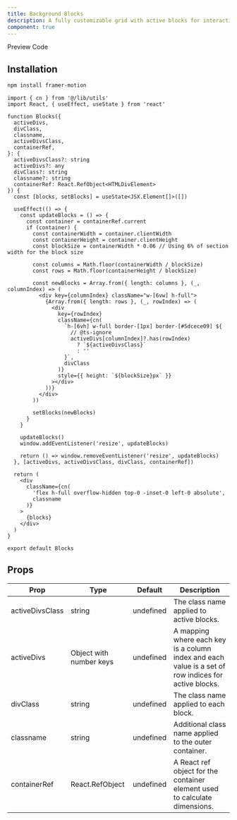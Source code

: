 ```yaml
---
title: Background Blocks
description: A fully customizable grid with active blocks for interactive layouts
component: true
---
```


<Tabs defaultValue="preview" className="w-full relative">
  <TabsList>
    <TabsTrigger value="preview">Preview</TabsTrigger>
    <TabsTrigger value="codesnippet">Code</TabsTrigger>
  </TabsList>
  <TabsContent value="preview">
    <ComponentPreview name="blocksone" category="beam" />
  </TabsContent>
  <TabsContent value="codesnippet">
    <CodeWrapper noExpand={true}>
      <CodePreview name="blocksone" category="beam" />
    </CodeWrapper>
  </TabsContent>
</Tabs>

## Installation

```bash
npm install framer-motion
```

```tsx title="beam.tsx"
import { cn } from '@/lib/utils'
import React, { useEffect, useState } from 'react'

function Blocks({
  activeDivs,
  divClass,
  classname,
  activeDivsClass,
  containerRef,
}: {
  activeDivsClass?: string
  activeDivs?: any
  divClass?: string
  classname?: string
  containerRef: React.RefObject<HTMLDivElement>
}) {
  const [blocks, setBlocks] = useState<JSX.Element[]>([])

  useEffect(() => {
    const updateBlocks = () => {
      const container = containerRef.current
      if (container) {
        const containerWidth = container.clientWidth
        const containerHeight = container.clientHeight
        const blockSize = containerWidth * 0.06 // Using 6% of section width for the block size

        const columns = Math.floor(containerWidth / blockSize)
        const rows = Math.floor(containerHeight / blockSize)

        const newBlocks = Array.from({ length: columns }, (_, columnIndex) => (
          <div key={columnIndex} className="w-[6vw] h-full">
            {Array.from({ length: rows }, (_, rowIndex) => (
              <div
                key={rowIndex}
                className={cn(
                  `h-[6vh] w-full border-[1px] border-[#5dcece09] ${
                    // @ts-ignore
                    activeDivs[columnIndex]?.has(rowIndex)
                      ? `${activeDivsClass}`
                      : ''
                  }`,
                  divClass
                )}
                style={{ height: `${blockSize}px` }}
              ></div>
            ))}
          </div>
        ))

        setBlocks(newBlocks)
      }
    }

    updateBlocks()
    window.addEventListener('resize', updateBlocks)

    return () => window.removeEventListener('resize', updateBlocks)
  }, [activeDivs, activeDivsClass, divClass, containerRef])

  return (
    <div
      className={cn(
        'flex h-full overflow-hidden top-0 -inset-0 left-0 absolute',
        classname
      )}
    >
      {blocks}
    </div>
  )
}

export default Blocks
```

## Props

| Prop            | Type                    | Default   | Description                                                                                          |
| --------------- | ----------------------- | --------- | ---------------------------------------------------------------------------------------------------- |
| activeDivsClass | string                  | undefined | The class name applied to active blocks.                                                             |
| activeDivs      | Object with number keys | undefined | A mapping where each key is a column index and each value is a set of row indices for active blocks. |
| divClass        | string                  | undefined | The class name applied to each block.                                                                |
| classname       | string                  | undefined | Additional class name applied to the outer container.                                                |
| containerRef    | React.RefObject         | undefined | A React ref object for the container element used to calculate dimensions.                           |
